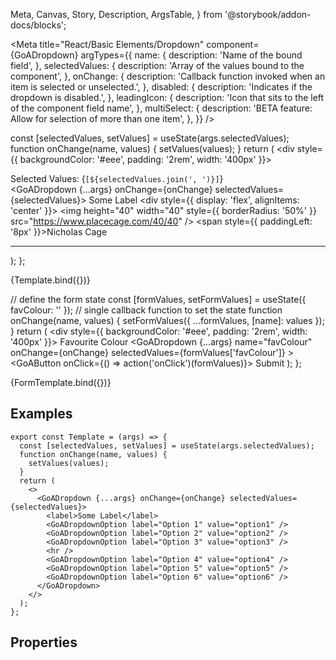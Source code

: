   Meta,
  Canvas,
  Story,
  Description,
  ArgsTable,
} from '@storybook/addon-docs/blocks';

<Meta
  title="React/Basic Elements/Dropdown"
  component={GoADropdown}
  argTypes={{
    name: {
      description: 'Name of the bound field',
    },
    selectedValues: {
      description: 'Array of the values bound to the component',
    },
    onChange: {
      description: 'Callback function invoked when an item is selected or unselected.',
    },
    disabled: {
      description: 'Indicates if the dropdown is disabled.',
    },
    leadingIcon: {
      description: 'Icon that sits to the left of the component field name',
    },
    multiSelect: {
      description: 'BETA feature: Allow for selection of more than one item',
    },
  }}
/>

  const [selectedValues, setValues] = useState(args.selectedValues);
  function onChange(name, values) {
    setValues(values);
  }
  return (
    <div style={{ backgroundColor: '#eee', padding: '2rem', width: '400px' }}>
      <div>Selected Values: {`[${selectedValues.join(', ')}]`}</div>
      <GoADropdown {...args} onChange={onChange} selectedValues={selectedValues}>
        <label>Some Label</label>
        <GoADropdownOption label="Option 1" value="option1" />
        <GoADropdownOption label="Worst Actor Ever" value="option2">
          <div style={{ display: 'flex', alignItems: 'center' }}>
            <img
              height="40"
              width="40"
              style={{ borderRadius: '50%' }}
              src="https://www.placecage.com/40/40"
            />
            <span style={{ paddingLeft: '8px' }}>Nicholas Cage</span>
          </div>
        </GoADropdownOption>
        <GoADropdownOption label="Option 3" value="option3" />
        <hr />
        <GoADropdownOption label="Option 4" value="option4" />
        <GoADropdownOption label="Option 5" value="option5" />
        <GoADropdownOption label="Option 6" value="option6" />
      </GoADropdown>
    </div>
  );
};

<Canvas>
  <Story
    name="Basic"
    height="500px"
    args={{
      selectedValues: ['option1'],
    }}
  >
    {Template.bind({})}
  </Story>
</Canvas>

  // define the form state
  const [formValues, setFormValues] = useState({
    favColour: ''
  });
  // single callback function to set the state
  function onChange(name, values) {
    setFormValues({ ...formValues, [name]: values });
  }
  return (
    <div style={{ backgroundColor: '#eee', padding: '2rem', width: '400px' }}>
      <GoAForm>
        <GoAFormItem>
          <label>Favourite Colour</label>
          <GoADropdown
            {...args}
            name="favColour"
            onChange={onChange}
            selectedValues={formValues['favColour']}
          >
            <GoADropdownOption label="Red" value="red" />
            <GoADropdownOption label="Blue" value="blue" />
            <GoADropdownOption label="Yellow" value="yellow" />
            <GoADropdownOption disabled={true} label="Purple (disabled)" value="purple" />
          </GoADropdown>
        </GoAFormItem>
        <GoAFormActions>
          <GoAButton onClick={() => action('onClick')(formValues)}>
            Submit
          </GoAButton>
        </GoAFormActions>
      </GoAForm>
    </div>
  );
};

<Canvas>
  <Story name="Form" height="300px">
    {FormTemplate.bind({})}
  </Story>
</Canvas>

## Examples

```tsx
export const Template = (args) => {
  const [selectedValues, setValues] = useState(args.selectedValues);
  function onChange(name, values) {
    setValues(values);
  }
  return (
    <>
      <GoADropdown {...args} onChange={onChange} selectedValues={selectedValues}>
        <label>Some Label</label>
        <GoADropdownOption label="Option 1" value="option1" />
        <GoADropdownOption label="Option 2" value="option2" />
        <GoADropdownOption label="Option 3" value="option3" />
        <hr />
        <GoADropdownOption label="Option 4" value="option4" />
        <GoADropdownOption label="Option 5" value="option5" />
        <GoADropdownOption label="Option 6" value="option6" />
      </GoADropdown>
    </>
  );
};
```

## Properties

<Description of={GoADropdown} />
<ArgsTable of={GoADropdown} />

<Description of={GoADropdownOption} />
<ArgsTable of={GoADropdownOption} />

<BestPractices>
  <BestPracticeItem description="When dealing with 5 or less options, consider using radio buttons instead of a dropdown list" />
</BestPractices>
